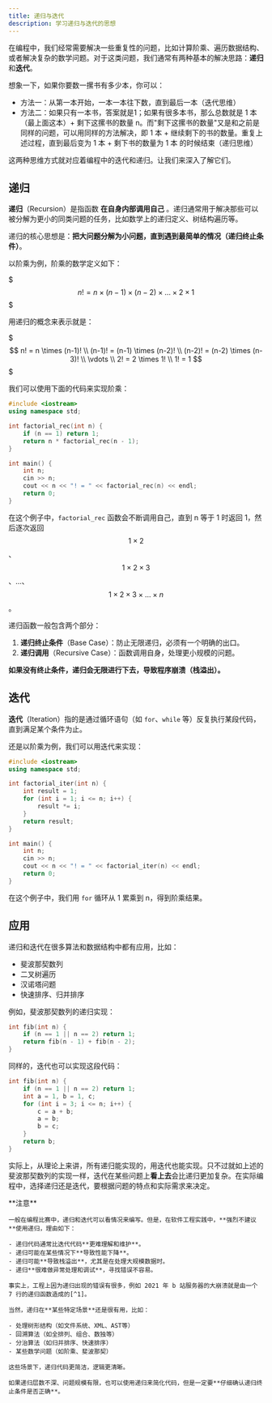 ```yaml
---
title: 递归与迭代
description: 学习递归与迭代的思想
---
```


在编程中，我们经常需要解决一些重复性的问题，比如计算阶乘、遍历数据结构、或者解决复杂的数学问题。对于这类问题，我们通常有两种基本的解决思路：**递归**和**迭代**。

想象一下，如果你要数一摞书有多少本，你可以：
- 方法一：从第一本开始，一本一本往下数，直到最后一本（迭代思维）
- 方法二：如果只有一本书，答案就是1；如果有很多本书，那么总数就是 1 本（最上面这本）+ 剩下这摞书的数量 n。而"剩下这摞书的数量"又是和之前是同样的问题，可以用同样的方法解决，即 1 本 + 继续剩下的书的数量。重复上述过程，直到最后变为 1 本 + 剩下书的数量为 1 本 的时候结束（递归思维）

这两种思维方式就对应着编程中的迭代和递归。让我们来深入了解它们。

## 递归

**递归**（Recursion）是指函数 **在自身内部调用自己** 。递归通常用于解决那些可以被分解为更小的同类问题的任务，比如数学上的递归定义、树结构遍历等。

递归的核心思想是：**把大问题分解为小问题，直到遇到最简单的情况（递归终止条件）**。

以阶乘为例，阶乘的数学定义如下：

$$$
n! = n \times (n-1) \times (n-2) \times \dots \times 2 \times 1
$$$

用递归的概念来表示就是：

$$$
n! = n \times (n-1)! \\
(n-1)! = (n-1) \times (n-2)! \\
(n-2)! = (n-2) \times (n-3)! \\
\vdots \\
2! = 2 \times 1! \\
1! = 1
$$$

我们可以使用下面的代码来实现阶乘：

```cpp lineNumbers title="main.cpp"
#include <iostream>
using namespace std;

int factorial_rec(int n) {
    if (n == 1) return 1;
    return n * factorial_rec(n - 1);
}

int main() {
    int n;
    cin >> n;
    cout << n << "! = " << factorial_rec(n) << endl;
    return 0;
}
```

在这个例子中，`factorial_rec` 函数会不断调用自己，直到 n 等于 1 时返回 1，然后逐次返回 $$1 \times 2$$、$$1 \times 2 \times 3$$、...、$$1 \times 2 \times 3 \times \dots \times n$$。

递归函数一般包含两个部分：

1. **递归终止条件**（Base Case）：防止无限递归，必须有一个明确的出口。
2. **递归调用**（Recursive Case）：函数调用自身，处理更小规模的问题。

**如果没有终止条件，递归会无限进行下去，导致程序崩溃（栈溢出）。**

## 迭代

**迭代**（Iteration）指的是通过循环语句（如 `for`、`while` 等）反复执行某段代码，直到满足某个条件为止。

还是以阶乘为例，我们可以用迭代来实现：

```cpp lineNumbers title="main.cpp"
#include <iostream>
using namespace std;

int factorial_iter(int n) {
    int result = 1;
    for (int i = 1; i <= n; i++) {
        result *= i;
    }
    return result;
}

int main() {
    int n;
    cin >> n;
    cout << n << "! = " << factorial_iter(n) << endl;
    return 0;
}
```

在这个例子中，我们用 `for` 循环从 1 累乘到 n，得到阶乘结果。

## 应用

递归和迭代在很多算法和数据结构中都有应用，比如：

- 斐波那契数列
- 二叉树遍历
- 汉诺塔问题
- 快速排序、归并排序

例如，斐波那契数列的递归实现：

```cpp
int fib(int n) {
    if (n == 1 || n == 2) return 1;
    return fib(n - 1) + fib(n - 2);
}
```

同样的，迭代也可以实现这段代码：

```cpp
int fib(int n) {
    if (n == 1 || n == 2) return 1;
    int a = 1, b = 1, c;
    for (int i = 3; i <= n; i++) {
        c = a + b;
        a = b;
        b = c;
    }
    return b;
}
```

实际上，从理论上来讲，所有递归能实现的，用迭代也能实现。只不过就如上述的斐波那契数列的实现一样，迭代在某些问题上**看上去**会比递归更加复杂。在实际编程中，选择递归还是迭代，要根据问题的特点和实际需求来决定。

<Callout type="error">
    **注意**

    一般在编程比赛中，递归和迭代可以看情况来编写。但是，在软件工程实践中，**强烈不建议**使用递归，理由如下：

    - 递归代码通常比迭代代码**更难理解和维护**。
    - 递归可能在某些情况下**导致性能下降**。
    - 递归可能**导致栈溢出**，尤其是在处理大规模数据时。
    - 递归**很难做异常处理和调试**，寻找错误不容易。

    事实上，工程上因为递归出现的错误有很多，例如 2021 年 b 站服务器的大崩溃就是由一个 7 行的递归函数造成的[^1]。

    当然，递归在**某些特定场景**还是很有用，比如：

    - 处理树形结构（如文件系统、XML、AST等）
    - 回溯算法（如全排列、组合、数独等）
    - 分治算法（如归并排序、快速排序）
    - 某些数学问题（如阶乘、斐波那契）

    这些场景下，递归代码更简洁，逻辑更清晰。

    如果递归层数不深、问题规模有限，也可以使用递归来简化代码，但是一定要**仔细确认递归终止条件是否正确**。
</Callout>

[^1]: 7 行代码搞崩溃B 站，原因令人唏嘘！: https://juejin.cn/post/7125760679373930510
